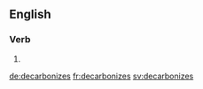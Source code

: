
==English==

===Verb===
{{head|en}}

# {{en-third-person singular of|decarbonize}}

[[de:decarbonizes]]
[[fr:decarbonizes]]
[[sv:decarbonizes]]
